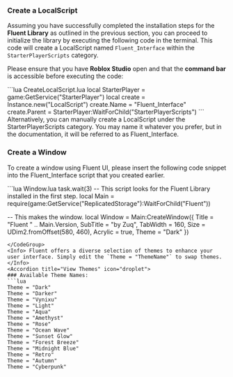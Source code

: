 ### Create a LocalScript
Assuming you have successfully completed the installation steps for the **Fluent Library** as outlined in the previous section, you can proceed to initialize the library by executing the following code in the terminal. This code will create a <Tooltip tip="A LocalScript is a script that runs on the client-side.">LocalScript</Tooltip> named `Fluent_Interface` within the `StarterPlayerScripts` category. 

Please ensure that you have **Roblox Studio** open and that the <Tooltip tip="You can find the Terminal under 'View' > 'Command Bar'">**command bar**</Tooltip> is accessible before executing the code:

<CodeGroup> 
```lua CreateLocalScript.lua
local StarterPlayer = game:GetService("StarterPlayer") 
local create = Instance.new("LocalScript") 
create.Name = "Fluent_Interface" 
create.Parent = StarterPlayer:WaitForChild("StarterPlayerScripts") 
``` 

</CodeGroup>
<Info>
Alternatively, you can manually create a LocalScript under the StarterPlayerScripts category. You may name it whatever you prefer, but in the documentation, it will be referred to as Fluent_Interface.
</Info>

### Create a Window

To create a window using Fluent UI, please insert the following code snippet into the <Tooltip tip="Ensure that you have a LocalScript under `StarterPlayerScripts`, referred to as `Fluent_Interface` in this example.">Fluent_Interface</Tooltip> script that you created earlier.



<CodeGroup>
```lua Window.lua
task.wait(3)
-- This script looks for the Fluent Library installed in the first step.
local Main = require(game:GetService("ReplicatedStorage"):WaitForChild("Fluent"))

-- This makes the window.
local Window = Main:CreateWindow({
	Title = "Fluent " .. Main.Version,
	SubTitle = "by Zuq",
	TabWidth = 160,
	Size = UDim2.fromOffset(580, 460),
	Acrylic = true,
	Theme = "Dark" 
})
```
</CodeGroup>
<Info> Fluent offers a diverse selection of themes to enhance your user interface. Simply edit the `Theme = "ThemeName"` to swap themes.</Info>
<Accordion title="View Themes" icon="droplet">
### Available Theme Names:
```lua
Theme = "Dark"
Theme = "Darker"
Theme = "Vynixu"
Theme = "Light"
Theme = "Aqua"
Theme = "Amethyst"
Theme = "Rose"
Theme = "Ocean Wave" 
Theme = "Sunset Glow"  
Theme = "Forest Breeze" 
Theme = "Midnight Blue" 
Theme = "Retro"  
Theme = "Autumn"  
Theme = "Cyberpunk"
```
</Accordion>



